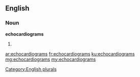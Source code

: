 ==English==

===Noun===
'''echocardiograms'''

# {{plural of|echocardiogram}}

[[Category:English plurals]]

[[ar:echocardiograms]]
[[fr:echocardiograms]]
[[ku:echocardiograms]]
[[mg:echocardiograms]]
[[my:echocardiograms]]
